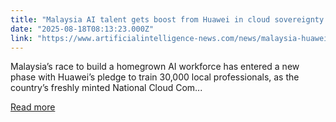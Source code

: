 ```yaml
---
title: "Malaysia AI talent gets boost from Huawei in cloud sovereignty push"
date: "2025-08-18T08:13:23.000Z"
link: "https://www.artificialintelligence-news.com/news/malaysia-huawei-ai-talent-training-program/"
---
```


Malaysia&#8217;s race to build a homegrown AI workforce has entered a new phase with Huawei&#8217;s pledge to train 30,000 local professionals, as the country&#8217;s freshly minted National Cloud Com...

[Read more](https://www.artificialintelligence-news.com/news/malaysia-huawei-ai-talent-training-program/)
